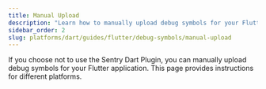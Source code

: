```yaml
---
title: Manual Upload
description: "Learn how to manually upload debug symbols for your Flutter application."
sidebar_order: 2
slug: platforms/dart/guides/flutter/debug-symbols/manual-upload
---
```


If you choose not to use the Sentry Dart Plugin, you can manually upload debug symbols for your Flutter application. This page provides instructions for different platforms.

<PlatformContent includePath="debug-symbols/manual-upload" /> 